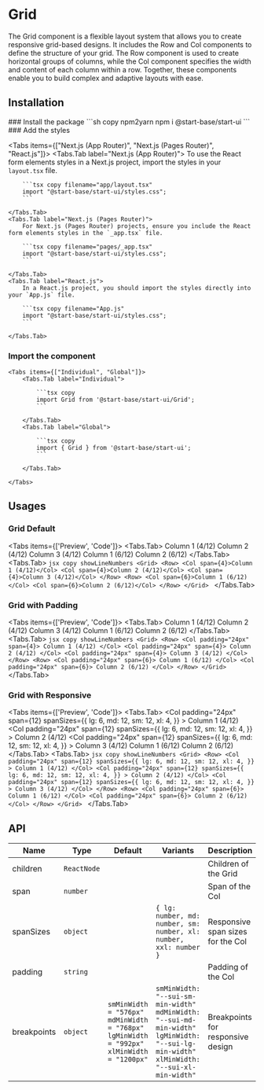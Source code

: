 
# Grid

The Grid component is a flexible layout system that allows you to create responsive grid-based designs. It includes the Row and Col components to define the structure of your grid. The Row component is used to create horizontal groups of columns, while the Col component specifies the width and content of each column within a row. Together, these components enable you to build complex and adaptive layouts with ease.

## Installation

<Steps>
### Install the package
```sh copy npm2yarn
npm i @start-base/start-ui
```
### Add the styles

<Tabs items={["Next.js (App Router)", "Next.js (Pages Router)", "React.js"]}>
    <Tabs.Tab label="Next.js (App Router)">
        To use the React form elements styles in a Next.js project, import the styles in your `layout.tsx` file.

        ```tsx copy filename="app/layout.tsx"
        import "@start-base/start-ui/styles.css";
        ```

    </Tabs.Tab>
    <Tabs.Tab label="Next.js (Pages Router)">
        For Next.js (Pages Router) projects, ensure you include the React form elements styles in the `_app.tsx` file.

        ```tsx copy filename="pages/_app.tsx"
        import "@start-base/start-ui/styles.css";
        ```

    </Tabs.Tab>
    <Tabs.Tab label="React.js">
        In a React.js project, you should import the styles directly into your `App.js` file.

        ```tsx copy filename="App.js"
        import "@start-base/start-ui/styles.css";
        ```

    </Tabs.Tab>

</Tabs>

### Import the component

    <Tabs items={["Individual", "Global"]}>
        <Tabs.Tab label="Individual">

            ```tsx copy
            import Grid from '@start-base/start-ui/Grid';
            ```

        </Tabs.Tab>
        <Tabs.Tab label="Global">

            ```tsx copy
            import { Grid } from '@start-base/start-ui';
            ```

        </Tabs.Tab>

    </Tabs>

</Steps>

## Usages

### Grid Default

<Tabs items={['Preview', 'Code']}>
  <Tabs.Tab>
    <Preview>
      <Grid className={styles.grid}>
        <Row>
          <Col span={4}>Column 1 (4/12)</Col>
          <Col span={4}>Column 2 (4/12)</Col>
          <Col span={4}>Column 3 (4/12)</Col>
        </Row>
        <Row>
          <Col span={6}>Column 1 (6/12)</Col>
          <Col span={6}>Column 2 (6/12)</Col>
        </Row>
      </Grid>
    </Preview>
  </Tabs.Tab>
  <Tabs.Tab>
    ```jsx copy showLineNumbers
    <Grid>
      <Row>
        <Col span={4}>Column 1 (4/12)</Col>
        <Col span={4}>Column 2 (4/12)</Col>
        <Col span={4}>Column 3 (4/12)</Col>
      </Row>
      <Row>
        <Col span={6}>Column 1 (6/12)</Col>
        <Col span={6}>Column 2 (6/12)</Col>
      </Row>
    </Grid>
    ```
  </Tabs.Tab>
</Tabs>

### Grid with Padding

<Tabs items={['Preview', 'Code']}>
  <Tabs.Tab>
    <Preview>
      <Grid className={styles.grid}>
        <Row>
          <Col padding="24px" span={4}>
            Column 1 (4/12)
          </Col>
          <Col padding="24px" span={4}>
            Column 2 (4/12)
          </Col>
          <Col padding="24px" span={4}>
            Column 3 (4/12)
          </Col>
        </Row>
        <Row>
          <Col padding="24px" span={6}>
            Column 1 (6/12)
          </Col>
          <Col padding="24px" span={6}>
            Column 2 (6/12)
          </Col>
        </Row>
      </Grid>
    </Preview>
  </Tabs.Tab>
  <Tabs.Tab>
    ```jsx copy showLineNumbers
    <Grid>
      <Row>
        <Col padding="24px" span={4}>
          Column 1 (4/12)
        </Col>
        <Col padding="24px" span={4}>
          Column 2 (4/12)
        </Col>
        <Col padding="24px" span={4}>
          Column 3 (4/12)
        </Col>
      </Row>
      <Row>
        <Col padding="24px" span={6}>
          Column 1 (6/12)
        </Col>
        <Col padding="24px" span={6}>
          Column 2 (6/12)
        </Col>
      </Row>
    </Grid>
    ```
  </Tabs.Tab>
</Tabs>

### Grid with Responsive

<Tabs items={['Preview', 'Code']}>
  <Tabs.Tab>
    <Preview>
      <Grid className={styles.grid}>
        <Row>
          <Col
            padding="24px"
            span={12}
            spanSizes={{
              lg: 6,
              md: 12,
              sm: 12,
              xl: 4,
            }}
          >
            Column 1 (4/12)
          </Col>
          <Col
            padding="24px"
            span={12}
            spanSizes={{
              lg: 6,
              md: 12,
              sm: 12,
              xl: 4,
            }}
          >
            Column 2 (4/12)
          </Col>
          <Col
            padding="24px"
            span={12}
            spanSizes={{
              lg: 6,
              md: 12,
              sm: 12,
              xl: 4,
            }}
          >
            Column 3 (4/12)
          </Col>
        </Row>
        <Row>
          <Col padding="24px" span={6}>
            Column 1 (6/12)
          </Col>
          <Col padding="24px" span={6}>
            Column 2 (6/12)
          </Col>
        </Row>
      </Grid>
    </Preview>
  </Tabs.Tab>
  <Tabs.Tab>
    ```jsx copy showLineNumbers
    <Grid>
      <Row>
        <Col
          padding="24px"
          span={12}
          spanSizes={{
            lg: 6,
            md: 12,
            sm: 12,
            xl: 4,
          }}
        >
          Column 1 (4/12)
        </Col>
        <Col
          padding="24px"
          span={12}
          spanSizes={{
            lg: 6,
            md: 12,
            sm: 12,
            xl: 4,
          }}
        >
          Column 2 (4/12)
        </Col>
        <Col
          padding="24px"
          span={12}
          spanSizes={{
            lg: 6,
            md: 12,
            sm: 12,
            xl: 4,
          }}
        >
          Column 3 (4/12)
        </Col>
      </Row>
      <Row>
        <Col padding="24px" span={6}>
          Column 1 (6/12)
        </Col>
        <Col padding="24px" span={6}>
          Column 2 (6/12)
        </Col>
      </Row>
    </Grid>
    ```
  </Tabs.Tab>
</Tabs>

## API

| Name        | Type        | Default                                                                                      | Variants                                                                                                                                    | Description                       |
| ----------- | ----------- | -------------------------------------------------------------------------------------------- | ------------------------------------------------------------------------------------------------------------------------------------------- | --------------------------------- |
| children    | `ReactNode` |                                                                                              |                                                                                                                                             | Children of the Grid              |
| span        | `number`    |                                                                                              |                                                                                                                                             | Span of the Col                   |
| spanSizes   | `object`    |                                                                                              | `{ lg: number, md: number, sm: number, xl: number, xxl: number }`                                                                           | Responsive span sizes for the Col |
| padding     | `string`    |                                                                                              |                                                                                                                                             | Padding of the Col                |
| breakpoints | `object`    | `smMinWidth = "576px"` `mdMinWidth = "768px"` `lgMinWidth = "992px"` `xlMinWidth = "1200px"` | `smMinWidth: "--sui-sm-min-width"` `mdMinWidth: "--sui-md-min-width"` `lgMinWidth: "--sui-lg-min-width"` `xlMinWidth: "--sui-xl-min-width"` | Breakpoints for responsive design |
